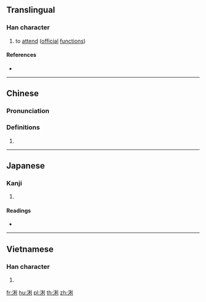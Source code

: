 {{character info/new}}
==Translingual==

===Han character===
{{Han char|rn=85|rad=水|as=07|sn=10|four=32100|canj=EHDN|ids=⿰氵利}}

# to [[attend]] ([[official]] [[function]]s)

====References====
* {{Han ref|kx=0625.020|dkj=17489|dj=1023.020|hdz=31626.030|uh=6D70|ud=28016|bh=D259|bd=53849}}

----

==Chinese==
{{zh-forms}}

===Pronunciation===
{{zh-pron
|m=liàn
|c=lin6,lei6
|mc=y
|oc=y
|ma=
|cat=v
}}

===Definitions===
{{zh-hanzi}}

# {{rfdef|lang=zh}}

----

==Japanese==

===Kanji===
{{ja-kanji|grade=|rs=水07}}

# {{defn|lang=ja|sort=水07}}

====Readings====
* {{ja-readings|on=[[れん]] (ren), [[り]] (ri), [[れい]] (rei), [[らい]] (rai)|kun=}}

----

==Vietnamese==

===Han character===
{{vi-readings|rs=水07| hanviet = rời}}

# {{defn|lang=vi|sort=水07}}

[[fr:浰]]
[[hu:浰]]
[[pl:浰]]
[[th:浰]]
[[zh:浰]]